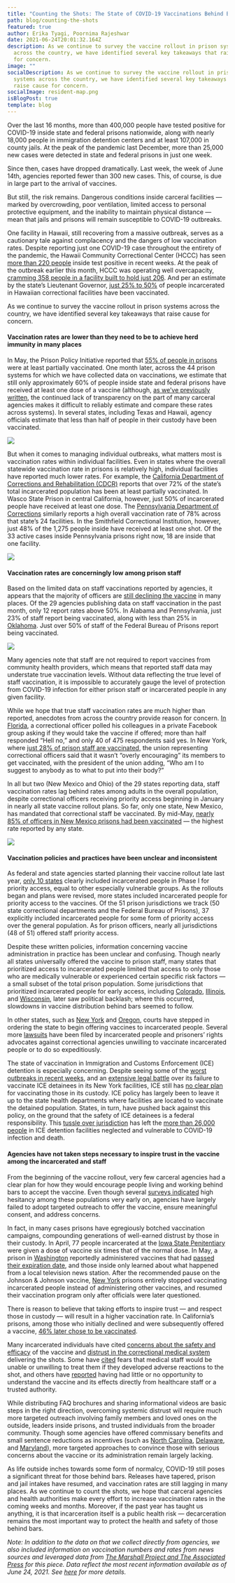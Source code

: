 ```yaml
---
title: "Counting the Shots: The State of COVID-19 Vaccinations Behind Bars"
path: blog/counting-the-shots
featured: true
author: Erika Tyagi, Poornima Rajeshwar
date: 2021-06-24T20:01:32.164Z
description: As we continue to survey the vaccine rollout in prison systems
  across the country, we have identified several key takeaways that raise cause
  for concern.
image: ""
socialDescription: As we continue to survey the vaccine rollout in prison
  systems across the country, we have identified several key takeaways that
  raise cause for concern.
socialImage: resident-map.png
isBlogPost: true
template: blog
---
```

Over the last 16 months, more than 400,000 people have tested positive for COVID-19 inside state and federal prisons nationwide, along with nearly 18,000 people in immigration detention centers and at least 107,000 in county jails. At the peak of the pandemic last December, more than 25,000 new cases were detected in state and federal prisons in just one week. 

Since then, cases have dropped dramatically. Last week, the week of June 14th, agencies reported fewer than 300 new cases. This, of course, is due in large part to the arrival of vaccines. 

But still, the risk remains. Dangerous conditions inside carceral facilities — marked by overcrowding, poor ventilation, limited access to personal protective equipment, and the inability to maintain physical distance — mean that jails and prisons will remain susceptible to COVID-19 outbreaks.

One facility in Hawaii, still recovering from a massive outbreak, serves as a cautionary tale against complacency and the dangers of low vaccination rates. Despite reporting just one COVID-19 case throughout the entirety of the pandemic, the Hawaii Community Correctional Center (HCCC) has seen [more than 220 people](https://dps.hawaii.gov/blog/2020/03/17/coronavirus-covid-19-information-and-resources/) inside test positive in recent weeks. At the peak of the outbreak earlier this month, HCCC was operating well overcapacity, [cramming 358 people in a facility built to hold just 206](https://dps.hawaii.gov/wp-content/uploads/2021/06/Pop-Reports-Weekly-2021-06-07.pdf). And per an estimate by the state’s Lieutenant Governor, [just 25% to 50%](https://www.staradvertiser.com/2021/06/01/hawaii-news/most-hawaii-inmates-refusing-to-get-covid-19-vaccination/) of people incarcerated in Hawaiian correctional facilities have been vaccinated. 

As we continue to survey the vaccine rollout in prison systems across the country, we have identified several key takeaways that raise cause for concern.

#### Vaccination rates are lower than they need to be to achieve herd immunity in many places 

In May, the Prison Policy Initiative reported that [55% of people in prisons](https://www.prisonpolicy.org/blog/2021/05/18/vaccinationrates/) were at least partially vaccinated. One month later, across the 44 prison systems for which we have collected data on vaccinations, we estimate that still only approximately 60% of people inside state and federal prisons have received at least one dose of a vaccine (although, [as we’ve previously written](https://uclacovidbehindbars.org/blog/vaccinedata), the continued lack of transparency on the part of many carceral agencies makes it difficult to reliably estimate and compare these rates across systems). In several states, including Texas and Hawaii, agency officials estimate that less than half of people in their custody have been vaccinated. 

![](resident-map.png)

But when it comes to managing individual outbreaks, what matters most is vaccination rates within individual facilities. Even in states where the overall statewide vaccination rate in prisons is relatively high, individual facilities have reported much lower rates. For example, the [California Department of Corrections and Rehabilitation (CDCR)](https://www.cdcr.ca.gov/covid19/population-status-tracking/) reports that over 72% of the state’s total incarcerated population has been at least partially vaccinated. In Wasco State Prison in central California, however, just 50% of incarcerated people have received at least one dose. The [Pennsylvania Department of Corrections](https://www.cor.pa.gov/Pages/COVID-19.aspx#Dashboard) similarly reports a high overall vaccination rate of 78% across that state’s 24 facilities. In the Smithfield Correctional Institution, however, just 48% of the 1,275 people inside have received at least one shot. Of the 33 active cases inside Pennsylvania prisons right now, 18 are inside that one facility. 

![](facility-beeswarm.png)

#### Vaccination rates are concerningly low among prison staff

Based on the limited data on staff vaccinations reported by agencies, it appears that the majority of officers are [still declining the vaccine](https://www.prisonpolicy.org/blog/2021/04/22/vaccinerefusal/) in many places. Of the 29 agencies publishing data on staff vaccination in the past month, only 12 report rates above 50%. In Alabama and Pennsylvania, just 23% of staff report being vaccinated, along with less than 25% in [Oklahoma](https://oklahomawatch.org/2021/05/11/visitors-volunteers-return-to-oklahoma-prisons-as-cases-drop-vaccine-access-widens/). Just over 50% of staff of the Federal Bureau of Prisons report being vaccinated.

![](staff-map.png)

Many agencies note that staff are not required to report vaccines from community health providers, which means that reported staff data may understate true vaccination levels. Without data reflecting the true level of staff vaccination, it is impossible to accurately gauge the level of protection from COVID-19 infection for either prison staff or incarcerated people in any given facility. 

While we hope that true staff vaccination rates are much higher than reported, anecdotes from across the country provide reason for concern. [In Florida](https://www.themarshallproject.org/2021/03/15/hell-no-correctional-officers-are-declining-the-coronavirus-vaccine-en-masse), a correctional officer polled his colleagues in a private Facebook group asking if they would take the vaccine if offered; more than half responded “Hell no,” and only 40 of 475 respondents said yes. In New York, where [just 28% of prison staff are vaccinated](https://gothamist.com/news/less-third-ny-prison-staff-vaccinated-against-covid), the union representing correctional officers said that it wasn’t “overly encouraging” its members to get vaccinated, with the president of the union adding, “Who am I to suggest to anybody as to what to put into their body?” 

In all but two (New Mexico and Ohio) of the 29 states reporting data, staff vaccination rates lag behind rates among adults in the overall population, despite correctional officers receiving priority access beginning in January in nearly all state vaccine rollout plans. So far, only one state, New Mexico, has mandated that correctional staff be vaccinated. By mid-May, [nearly 85% of officers in New Mexico prisons had been vaccinated](https://www.kob.com/new-mexico-news/nm-department-of-corrections-reaches-vaccination-milestone/6106070/) — the highest rate reported by any state. 

![](staff-gen-dumbell_updated.png)

#### Vaccination policies and practices have been unclear and inconsistent

As federal and state agencies started planning their vaccine rollout late last year, [only 10 states](https://www.prisonpolicy.org/blog/2020/12/08/covid-vaccination-plans/) clearly included incarcerated people in Phase I for priority access, equal to other especially vulnerable groups. As the rollouts began and plans were revised, more states included incarcerated people for priority access to the vaccines. Of the 51 prison jurisdictions we track (50 state correctional departments and the Federal Bureau of Prisons), 37 explicitly included incarcerated people for some form of priority access over the general population. As for prison officers, nearly all jurisdictions (48 of 51) offered staff priority access.

Despite these written policies, information concerning vaccine administration in practice has been unclear and confusing. Though nearly all states universally offered the vaccine to prison staff, many states that prioritized access to incarcerated people limited that access to only those who are medically vulnerable or experienced certain specific risk factors — a small subset of the total prison population. Some jurisdictions that prioritized incarcerated people for early access, including [Colorado](https://coloradosun.com/2020/12/02/colorad-coronavirus-vaccine-polis-prisoners/), [Illinois](https://www.chicagotribune.com/investigations/ct-coronavirus-illinois-prison-vaccine-plan-update-20210213-7pshvlwhmjgopl3qgfxfl46avy-story.html), and [Wisconsin](https://www.jsonline.com/story/news/politics/2021/01/21/republicans-propose-making-covid-vaccine-available-everyone-mid-march/4231850001/), later saw political backlash; where this occurred, slowdowns in vaccine distribution behind bars seemed to follow. 

In other states, such as [New York](https://www.nytimes.com/2021/03/29/nyregion/covid-vaccine-new-york-prisons.html) and [Oregon](https://www.nytimes.com/2021/02/03/world/oregon-prison-inmates-vaccine.html#:~:text=A%20federal%20court%20judge%20in,inside%20prisons%20have%20been%20common.), courts have stepped in ordering the state to begin offering vaccines to incarcerated people. Several more [lawsuits](https://www.usatoday.com/story/news/nation/2021/05/08/covid-prison-how-us-inmates-fought-vaccines-protection/6879647002/) have been filed by incarcerated people and prisoners’ rights advocates against correctional agencies unwilling to vaccinate incarcerated people or to do so expeditiously.

The state of vaccination in Immigration and Customs Enforcement (ICE) detention is especially concerning. Despite seeing some of the [worst outbreaks in recent weeks](https://theintercept.com/2021/06/20/covid-asylum-detention-ice/), and an [extensive legal battle](https://www.motherjones.com/politics/2021/03/youre-doing-nothing-judge-slams-ice-for-failing-to-vaccinate-detainees/) over its failure to vaccinate ICE detainees in its New York facilities, ICE still has [no clear plan](https://www.businessinsider.com/vaccine-rollout-neglects-ice-detainees-2021-2) for vaccinating those in its custody. ICE policy has largely been to leave it up to the state health departments where facilities are located to vaccinate the detained population. States, in turn, have pushed back against this policy, on the ground that the safety of ICE detainees is a federal responsibility. This [tussle over jurisdiction](https://phr.org/our-work/resources/the-united-states-urgently-needs-a-covid-19-vaccination-plan-for-people-in-immigration-detention/) has left the [more than 26,000 people](https://www.ice.gov/coronavirus) in ICE detention facilities neglected and vulnerable to COVID-19 infection and death.

#### Agencies have not taken steps necessary to inspire trust in the vaccine among the incarcerated and staff 

From the beginning of the vaccine rollout, very few carceral agencies had a clear plan for how they would encourage people living and working behind bars to accept the vaccine. Even though several [surveys indicated](https://www.cdc.gov/mmwr/volumes/70/wr/mm7013a3.htm?s_cid=mm7013a3_e&ACSTrackingID=USCDC_92https://www.cdc.gov/mmwr/volumes/70/wr/mm7013a3.htm?s_cid=mm7013a3_e&ACSTrackingID=USCDC_921-DM53653&ACSTrackingLabel=This%20Week%20in%20MMWR%20-%20Vol.%2070%2C%20April%202%2C%202021&deliveryName=USCDC_921-DM5365353653) high hesitancy among these populations very early on, agencies have largely failed to adopt targeted outreach to offer the vaccine, ensure meaningful consent, and address concerns. 

In fact, in many cases prisons have egregiously botched vaccination campaigns, compounding generations of well-earned distrust by those in their custody. In April, 77 people incarcerated at the [Iowa State Penitentiary](https://www.desmoinesregister.com/story/news/crime-and-courts/2021/04/21/iowa-prison-gives-overdoses-coronavirus-covid-19-vaccine-inmates-fort-madison-department-corrections/7328432002/) were given a dose of vaccine six times that of the normal dose. In May, a prison in [Washington](https://www.king5.com/article/news/health/coronavirus/vaccine/monroe-washington-prison-outdated-covid-vaccine/281-2c53de2e-4752-4387-9328-80dd084a77fc) reportedly administered vaccines that had [passed their expiration date](https://www.heraldnet.com/opinion/comment-expired-vaccine-for-monroe-prisoners-a-shot-to-trust/), and those inside only learned about what happened from a local television news station. After the recommended pause on the Johnson & Johnson vaccine, [New York](https://gothamist.com/news/ny-quietly-stopped-vaccinating-people-in-state-prisonsbut-promised-to-resume-after-questioning) prisons entirely stopped vaccinating incarcerated people instead of administering other vaccines, and resumed their vaccination program only after officials were later questioned. 

There is reason to believe that taking efforts to inspire trust — and respect those in custody — will result in a higher vaccination rate. In California’s prisons, among those who initially declined and were subsequently offered a vaccine, [46% later chose to be vaccinated](https://www.nejm.org/doi/full/10.1056/NEJMc2105282). 

Many incarcerated individuals have cited [concerns about the safety and efficacy](https://www.cdc.gov/mmwr/volumes/70/wr/mm7013a3.htm?s_cid=mm7013a3_x) of the vaccine and [distrust in the correctional medical system](https://www.themarshallproject.org/2021/03/01/we-asked-people-behind-bars-how-they-feel-about-getting-vaccinated) delivering the shots. Some have [cited](https://theintercept.com/2021/06/20/covid-asylum-detention-ice/) fears that medical staff would be unable or unwilling to treat them if they developed adverse reactions to the shot, and others have [reported](https://www.brennancenter.org/our-work/analysis-opinion/covid-19-and-struggle-health-behind-bars) having had little or no opportunity to understand the vaccine and its effects directly from healthcare staff or a trusted authority. 

While distributing FAQ brochures and sharing informational videos are basic steps in the right direction, overcoming systemic distrust will require much more targeted outreach involving family members and loved ones on the outside, leaders inside prisons, and trusted individuals from the broader community. Though some agencies have offered commissary benefits and small sentence reductions as incentives (such as [North Carolina](https://www.charlotteobserver.com/news/coronavirus/article248866464.html), [Delaware](https://apnews.com/article/health-dover-delaware-coronavirus-pandemic-prisons-23a9561552bde1feec73e88e2e73705e), and [Maryland](https://wtop.com/maryland/2021/05/maryland-inmates-promised-snacks-commissary-packages-if-they-choose-vaccination/)), more targeted approaches to convince those with serious concerns about the vaccine or its administration remain largely lacking.

As life outside inches towards some form of normalcy, COVID-19 still poses a significant threat for those behind bars. Releases have tapered, prison and jail intakes have resumed, and vaccination rates are still lagging in many places. As we continue to count the shots, we hope that carceral agencies and health authorities make every effort to increase vaccination rates in the coming weeks and months. Moreover, if the past year has taught us anything, it is that incarceration itself is a public health risk — decarceration remains the most important way to protect the health and safety of those behind bars. 

*Note: In addition to the data on that we collect directly from agencies, we also included information on vaccination numbers and rates from news sources and leveraged data from [The Marshall Project and The Associated Press](https://www.themarshallproject.org/2020/05/01/a-state-by-state-look-at-coronavirus-in-prisons) for this piece. Data reflect the most recent information available as of June 24, 2021. See [here](https://docs.google.com/spreadsheets/d/1kh7vldEWeZV2g7h1XtxDa7meXfHb96eqkp1jyYJfRHc/edit#gid=820434652) for more details.*